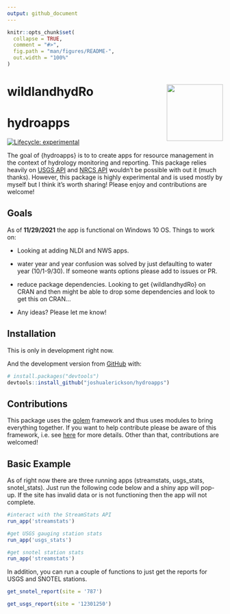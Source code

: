 ```yaml
---
output: github_document
---
```


<!-- README.md is generated from README.Rmd. Please edit that file -->

```r
knitr::opts_chunk$set(
  collapse = TRUE,
  comment = "#>",
  fig.path = "man/figures/README-",
  out.width = "100%"
)
```
# wildlandhydRo <a><img src='man/figures/featured-hex.png' align="right" height="131.5" /></a>
# hydroapps

<!-- badges: start -->
[![Lifecycle: experimental](https://img.shields.io/badge/lifecycle-experimental-orange.svg)](https://lifecycle.r-lib.org/articles/stages.html#experimental)
<!-- badges: end -->

The goal of {hydroapps} is to to create apps for resource management in the context of hydrology monitoring and reporting. This package relies heavily on [USGS API](https://www.usgs.gov/products/data-and-tools/apis) and [NRCS API](https://wcc.sc.egov.usda.gov/reportGenerator/) wouldn't be possible with out it (much thanks). However, this package is highly experimental and is used mostly by myself but I think it's worth sharing! Please enjoy and contributions are welcome!

## Goals  

As of **11/29/2021** the app is functional on Windows 10 OS. Things to work on:  

* Looking at adding NLDI and NWS apps.  

* water year and year confusion was solved by just defaulting to water year (10/1-9/30). If someone wants options please add to issues or PR.  

* reduce package dependencies. Looking to get {wildlandhydRo} on CRAN and then might be able to drop some dependencies and look to get this on CRAN...

* Any ideas? Please let me know!  

## Installation

This is only in development right now.

And the development version from [GitHub](https://github.com/) with:

``` r
# install.packages("devtools")
devtools::install_github("joshualerickson/hydroapps")
```

## Contributions

This package uses the [golem](https://github.com/ThinkR-open/golem) framework and thus uses modules to bring everything together. If you want to help contribute please be aware of this framework, i.e. see [here](https://engineering-shiny.org/golem.html) for more details. Other than that, contributions are welcomed!

## Basic Example

As of right now there are three running apps (streamstats, usgs_stats, snotel_stats). Just run the following code below and a shiny app will pop-up. If the site has invalid data or is not functioning then the app will not complete.  

```r

#interact with the StreamStats API
run_app('streamstats')

#get USGS gauging station stats
run_app('usgs_stats')

#get snotel station stats
run_app('streamstats')
```

In addition, you can run a couple of functions to just get the reports for USGS and SNOTEL stations.  

```r

get_snotel_report(site = '787')

get_usgs_report(site = '12301250')
```


